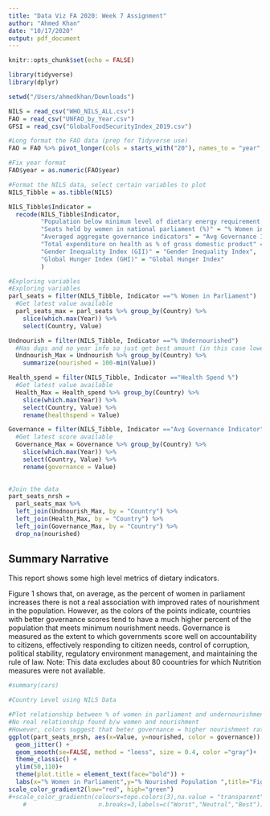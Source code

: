 ```yaml
---
title: "Data Viz FA 2020: Week 7 Assignment"
author: "Ahmed Khan"
date: "10/17/2020"
output: pdf_document
---
```


```r
knitr::opts_chunk$set(echo = FALSE)

library(tidyverse)
library(dplyr)

setwd("/Users/ahmedkhan/Downloads")

NILS = read_csv("WHO_NILS_ALL.csv")
FAO = read_csv("UNFAO_by_Year.csv")
GFSI = read_csv("GlobalFoodSecurityIndex_2019.csv")

#Long format the FAO data (prep for Tidyverse use)
FAO = FAO %>% pivot_longer(cols = starts_with("20"), names_to = "year", values_to = "values")

#Fix year format
FAO$year = as.numeric(FAO$year)

#Format the NILS data, select certain variables to plot
NILS_Tibble = as.tibble(NILS)

NILS_Tibble$Indicator =  
  recode(NILS_Tibble$Indicator, 
         "Population below minimum level of dietary energy requirement (undernourishment) (%)" = "% Undernourished",
         "Seats held by women in national parliament (%)" = "% Women in Parliament",
         "Averaged aggregate governance indicators" = "Avg Governance Indicator",
         "Total expenditure on health as % of gross domestic product" = "Health Spend %",
         "Gender Inequality Index (GII)" = "Gender Inequality Index",
         "Global Hunger Index (GHI)" = "Global Hunger Index"
         )

#Exploring variables
#Exploring variables
parl_seats = filter(NILS_Tibble, Indicator =="% Women in Parliament")
  #Get latest value available
  parl_seats_max = parl_seats %>% group_by(Country) %>%
    slice(which.max(Year)) %>%
    select(Country, Value)

Undnourish = filter(NILS_Tibble, Indicator =="% Undernourished")
  #Has dups and no year info so just get best amount (in this case lowest under-nourished %) and subtract from 100% to get % Nourished 
  Undnourish_Max = Undnourish %>% group_by(Country) %>%
    summarize(nourished = 100-min(Value))

Health_spend = filter(NILS_Tibble, Indicator =="Health Spend %")
  #Get latest value available
  Health_Max = Health_spend %>% group_by(Country) %>%
    slice(which.max(Year)) %>%
    select(Country, Value) %>%
    rename(healthspend = Value)

Governance = filter(NILS_Tibble, Indicator =="Avg Governance Indicator")
  #Get latest score available
  Governance_Max = Governance %>% group_by(Country) %>%
    slice(which.max(Year)) %>%
    select(Country, Value) %>%
    rename(governance = Value)

  
#Join the data
part_seats_nrsh = 
  parl_seats_max %>%
  left_join(Undnourish_Max, by = "Country") %>%
  left_join(Health_Max, by = "Country") %>%
  left_join(Governance_Max, by = "Country") %>%
  drop_na(nourished)

```

## Summary Narrative

This report shows some high level metrics of dietary indicators.

Figure 1 shows that, on average, as the percent of women in parliament increases there is not a real association with improved rates of nourishment in the population. However, as the colors of the points indicate, countries with better governance scores tend to have a much higher percent of the population that meets minimum nourishment needs. Governance is measured as the extent to which governments score well on accountability to citizens, effectively responding to citizen needs, control of corruption, political stability, regulatory environment management, and maintaining the rule of law.
Note: This data excludes about 80 coountries for which Nutrition measures were not available.

```r
#summary(cars)
```


```r
#Country Level using NILS Data

#Plot relationship between % of women in parliament and undernourishment
#No real relationship found b/w women and nourishment
#However, colors suggest that beter governance = higher nourishment rates :)
ggplot(part_seats_nrsh, aes(x=Value, y=nourished, color = governance)) +
  geom_jitter() + 
  geom_smooth(se=FALSE, method = "loess", size = 0.4, color ="gray")+
  theme_classic() +
  ylim(50,110)+
  theme(plot.title = element_text(face="bold")) +
  labs(x="% Women in Parliament",y="% Nourished Population ",title="Fig 1. Sufficiently Nourished Population by Country", subtitle = "Data points are countries (using latest available indicators)", caption = "Higher Governance Score is better. Source: World Health Organization NLiS", color = "Governance Score")+
scale_color_gradient2(low="red", high="green")
#+scale_color_gradientn(colours=topo.colors(3),na.value = "transparent",
    #                    n.breaks=3,labels=c("Worst","Neutral","Best"))
```
